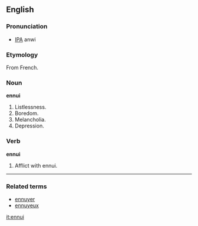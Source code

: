 ==English==

===Pronunciation===
*[[IPA]] anwi

===Etymology===
From French.

{{substub}}

===Noun===
'''ennui'''

# Listlessness.
# Boredom.
# Melancholia.
# Depression.

===Verb===

'''ennui'''
# Afflict with ennui.

----

===Related terms===
*[[ennuyer]]
*[[ennuyeux]]

[[it:ennui]]